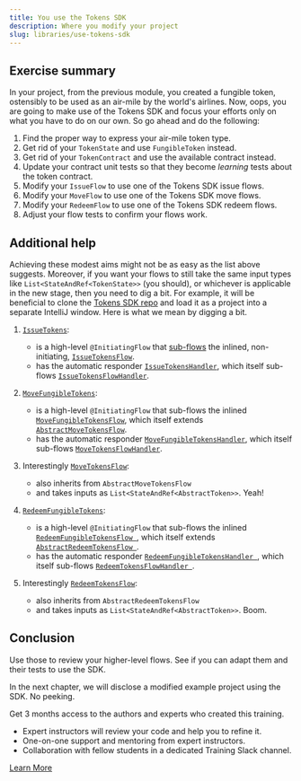 ```yaml
---
title: You use the Tokens SDK
description: Where you modify your project
slug: libraries/use-tokens-sdk
---
```


## Exercise summary

In your project, from the previous module, you created a fungible token, ostensibly to be used as an air-mile by the world's airlines. Now, oops, you are going to make use of the Tokens SDK and focus your efforts only on what you have to do on our own. So go ahead and do the following:

1. Find the proper way to express your air-mile token type.
2. Get rid of your `TokenState` and use `FungibleToken` instead.
3. Get rid of your `TokenContract` and use the available contract instead.
4. Update your contract unit tests so that they become _learning_ tests about the token contract.
5. Modify your `IssueFlow` to use one of the Tokens SDK issue flows.
6. Modify your `MoveFlow` to use one of the Tokens SDK move flows.
7. Modify your `RedeemFlow` to use one of the Tokens SDK redeem flows.
8. Adjust your flow tests to confirm your flows work.

## Additional help

Achieving these modest aims might not be as easy as the list above suggests. Moreover, if you want your flows to still take the same input types like `List<StateAndRef<TokenState>>` (you should), or whichever is applicable in the new stage, then you need to dig a bit. For example, it will be beneficial to clone the [Tokens SDK repo](https://github.com/corda/token-sdk) and load it as a project into a separate IntelliJ window. Here is what we mean by digging a bit.

1. [`IssueTokens`](https://github.com/corda/token-sdk/blob/5f189fbf54c400343729155a856b99ed91d40da8/workflows/src/main/kotlin/com/r3/corda/lib/tokens/workflows/flows/rpc/IssueTokens.kt):

    * is a high-level `@InitiatingFlow` that [sub-flows](https://github.com/corda/token-sdk/blob/5f189fbf54c400343729155a856b99ed91d40da8/workflows/src/main/kotlin/com/r3/corda/lib/tokens/workflows/flows/rpc/IssueTokens.kt#L37) the inlined, non-initiating, [`IssueTokensFlow`](https://github.com/corda/token-sdk/blob/5f189fbf54c400343729155a856b99ed91d40da8/workflows/src/main/kotlin/com/r3/corda/lib/tokens/workflows/flows/issue/IssueTokensFlow.kt).
    * has the automatic responder [`IssueTokensHandler`](https://github.com/corda/token-sdk/blob/5f189fbf54c400343729155a856b99ed91d40da8/workflows/src/main/kotlin/com/r3/corda/lib/tokens/workflows/flows/rpc/IssueTokens.kt#L45), which itself sub-flows [`IssueTokensFlowHandler`](https://github.com/corda/token-sdk/blob/5f189fbf54c400343729155a856b99ed91d40da8/workflows/src/main/kotlin/com/r3/corda/lib/tokens/workflows/flows/issue/IssueTokensFlowHandler.kt).
2. [`MoveFungibleTokens`](https://github.com/corda/token-sdk/blob/5f189fbf54c400343729155a856b99ed91d40da8/workflows/src/main/kotlin/com/r3/corda/lib/tokens/workflows/flows/rpc/MoveTokens.kt#L33):

    * is a high-level `@InitiatingFlow` that sub-flows the inlined [`MoveFungibleTokensFlow`](https://github.com/corda/token-sdk/blob/5f189fbf54c400343729155a856b99ed91d40da8/workflows/src/main/kotlin/com/r3/corda/lib/tokens/workflows/flows/move/MoveFungibleTokensFlow.kt#L25-L33), which itself extends [`AbstractMoveTokensFlow`](https://github.com/corda/token-sdk/blob/5f189fbf54c400343729155a856b99ed91d40da8/workflows/src/main/kotlin/com/r3/corda/lib/tokens/workflows/flows/move/AbstractMoveTokensFlow.kt).
    * has the automatic responder [`MoveFungibleTokensHandler`](https://github.com/corda/token-sdk/blob/5f189fbf54c400343729155a856b99ed91d40da8/workflows/src/main/kotlin/com/r3/corda/lib/tokens/workflows/flows/rpc/MoveTokens.kt#L70-L73), which itself sub-flows [`MoveTokensFlowHandler`](https://github.com/corda/token-sdk/blob/5f189fbf54c400343729155a856b99ed91d40da8/workflows/src/main/kotlin/com/r3/corda/lib/tokens/workflows/flows/move/MoveTokensFlowHandler.kt).
3. Interestingly [`MoveTokensFlow`](https://github.com/corda/token-sdk/blob/5f189fbf54c400343729155a856b99ed91d40da8/workflows/src/main/kotlin/com/r3/corda/lib/tokens/workflows/flows/move/MoveTokensFlow.kt#L22-L29):

    * also inherits from `AbstractMoveTokensFlow`
    * and takes inputs as `List<StateAndRef<AbstractToken>>`. Yeah!
4. [`RedeemFungibleTokens`](https://github.com/corda/token-sdk/blob/5f189fbf54c400343729155a856b99ed91d40da8/workflows/src/main/kotlin/com/r3/corda/lib/tokens/workflows/flows/rpc/RedeemTokens.kt#L17):

    * is a high-level `@InitiatingFlow` that sub-flows the inlined [`RedeemFungibleTokensFlow `](https://github.com/corda/token-sdk/blob/5f189fbf54c400343729155a856b99ed91d40da8/workflows/src/main/kotlin/com/r3/corda/lib/tokens/workflows/flows/redeem/RedeemFungibleTokensFlow.kt), which itself extends [`AbstractRedeemTokensFlow `](https://github.com/corda/token-sdk/blob/5f189fbf54c400343729155a856b99ed91d40da8/workflows/src/main/kotlin/com/r3/corda/lib/tokens/workflows/flows/redeem/AbstractRedeemTokensFlow.kt).
    * has the automatic responder [`RedeemFungibleTokensHandler `](https://github.com/corda/token-sdk/blob/5f189fbf54c400343729155a856b99ed91d40da8/workflows/src/main/kotlin/com/r3/corda/lib/tokens/workflows/flows/rpc/RedeemTokens.kt#L35-L38), which itself sub-flows [`RedeemTokensFlowHandler `](https://github.com/corda/token-sdk/blob/5f189fbf54c400343729155a856b99ed91d40da8/workflows/src/main/kotlin/com/r3/corda/lib/tokens/workflows/flows/redeem/RedeemTokensFlowHandler.kt).
5. Interestingly [`RedeemTokensFlow`](https://github.com/corda/token-sdk/blob/5f189fbf54c400343729155a856b99ed91d40da8/workflows/src/main/kotlin/com/r3/corda/lib/tokens/workflows/flows/redeem/RedeemTokensFlow.kt#L23-L30):

    * also inherits from `AbstractRedeemTokensFlow`
    * and takes inputs as `List<StateAndRef<AbstractToken>>`. Boom.

## Conclusion

Use those to review your higher-level flows. See if you can adapt them and their tests to use the SDK.

In the next chapter, we will disclose a modified example project using the SDK. No peeking.

<HighlightBox type="support">

Get 3 months access to the authors and experts who created this training.

* Expert instructors will review your code and help you to refine it.
* One-on-one support and mentoring from expert instructors.
* Collaboration with fellow students in a dedicated Training Slack channel.

<div class="cta-wrapper">
<a href="/in-closing/get-paid-support/" class="cta-button">Learn More</a>
</div>

</HighlightBox>
